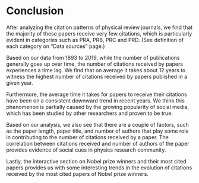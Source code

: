 # Conclusion

After analyzing the citation patterns of physical review journals, we find that the majority of these papers receive very few citations, which is particularly evident in categories such as PRA, PRB, PRC and PRD. (See definition of each category on "Data sources" page.)

Based on our data from 1893 to 2019, while the number of publications generally goes up over time, the number of citations received by papers experiences a time lag. We find that on average it takes about 12 years to witness the highest number of citations received by papers published in a given year.

Furthermore, the average time it takes for papers to receive their citations have been on a consistent downward trend in recent years. We think this phenomenon is partially caused by the growing popularity of social media, which has been studied by other researchers and proven to be true.

Based on our analysis, we also see that there are a couple of factors, such as the paper length, paper title, and number of authors that play some role in contributing to the number of citations received by a paper. The correlation between citations received and number of authors of the paper provides evidence of social cues in physics research community.  

Lastly, the interactive section on Nobel prize winners and their most cited papers provides us with some interesting trends in the evolution of citations received by the most cited papers of Nobel prize winners.

